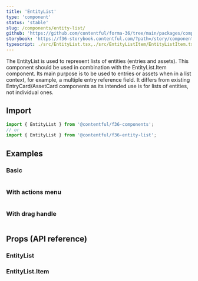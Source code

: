 ```yaml
---
title: 'EntityList'
type: 'component'
status: 'stable'
slug: /components/entity-list/
github: 'https://github.com/contentful/forma-36/tree/main/packages/components/entity-list'
storybook: 'https://f36-storybook.contentful.com/?path=/story/components-entity-list--default'
typescript: ./src/EntityList.tsx,./src/EntityListItem/EntityListItem.tsx
---
```


The EntityList is used to represent lists of entities (entries and assets). This component should be used in combination with the EntityList.Item component. Its main purpose is to be used to entries or assets when in a list context, for example, a multiple entry reference field. It differs from existing EntryCard/AssetCard components as its intended use is for lists of entities, not individual ones.

## Import

```js static=true
import { EntityList } from '@contentful/f36-components';
// or
import { EntityList } from '@contentful/f36-entity-list';
```

## Examples

### Basic

```jsx file=examples/BasicEntityListExample.tsx

```

### With actions menu

```jsx file=examples/EntityListWithActionsMenuExample.tsx

```

### With drag handle

```jsx file=examples/EntityListWithDragHandleExample.tsx

```

## Props (API reference)

### EntityList

<PropsTable of="EntityList" />

### EntityList.Item

<PropsTable of="EntityListItem" />
